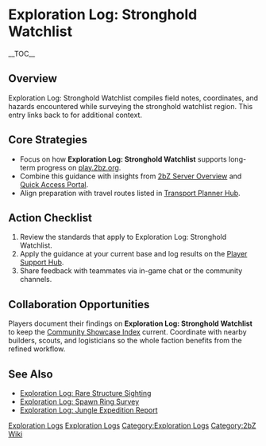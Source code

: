 {{Short description|Exploration Log: Stronghold Watchlist compiles field notes, coordinates, and hazards encountered while surveying the stronghold watchlist region}}
= Exploration Log: Stronghold Watchlist =
{{2bZ Navbox}}
__TOC__

== Overview ==
Exploration Log: Stronghold Watchlist compiles field notes, coordinates, and hazards
encountered while surveying the stronghold watchlist region. This entry links back to
[[Category:Exploration Logs|Exploration Logs]] for additional context.

== Core Strategies ==
* Focus on how '''Exploration Log: Stronghold Watchlist''' supports long-term progress on [[play.2bz.org]].
* Combine this guidance with insights from [[2bZ Server Overview]] and [[Quick Access Portal]].
* Align preparation with travel routes listed in [[Transport Planner Hub]].

== Action Checklist ==
# Review the [[Category:Exploration Logs|Exploration Logs]] standards that apply to Exploration Log: Stronghold Watchlist.
# Apply the guidance at your current base and log results on the [[Player Support Hub]].
# Share feedback with teammates via in-game chat or the community channels.

== Collaboration Opportunities ==
Players document their findings on '''Exploration Log: Stronghold Watchlist''' to keep the
[[Community Showcase Index]] current. Coordinate with nearby builders, scouts, and
logisticians so the whole faction benefits from the refined workflow.

== See Also ==
* [[Exploration Log: Rare Structure Sighting]]
* [[Exploration Log: Spawn Ring Survey]]
* [[Exploration Log: Jungle Expedition Report]]

[[Category:Exploration Logs]]
[[Category:2bZ Wiki]]
